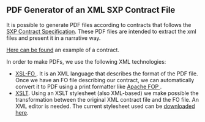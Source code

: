 == PDF Generator of an XML SXP Contract File ==

It is possible to generate PDF files according to contracts that follows the [[SXP Contract Specification]]. These PDF files are intended to extract the xml files and present it in a narrative way.

[[https://docs.google.com/file/d/0B4JKZAq0izyxV1VQYVRxZXJOQkE/edit?usp=sharing |Here can be found]] an example of a contract.


In order to make PDFs, we use the following XML technologies:
*[[http://en.wikipedia.org/wiki/XSL_Formatting_Objects | XSL-FO ]]. It is an XML language that describes the format of the PDF file. Once we have an FO file describing our contract, we can automatically convert it to PDF using a print formatter like [[http://xmlgraphics.apache.org/fop/ |Apache FOP ]].
*[[http://en.wikipedia.org/wiki/XSL_Transformations |XSLT]]. Using an XSLT stylesheet (also XML-based) we make possible the transformation between the original XML contract file and the FO file. An XML editor is needed. The current stylesheet used can be [[https://docs.google.com/file/d/0B4JKZAq0izyxU1ZUbzhaR3dNamc/edit?usp=sharing |downloaded here]].